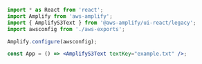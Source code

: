 ```jsx
import * as React from 'react';
import Amplify from 'aws-amplify';
import { AmplifyS3Text } from '@aws-amplify/ui-react/legacy';
import awsconfig from './aws-exports';

Amplify.configure(awsconfig);

const App = () => <AmplifyS3Text textKey="example.txt" />;
```
